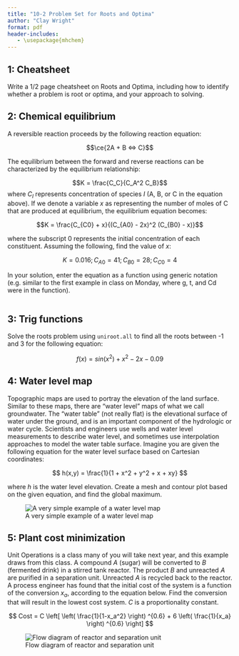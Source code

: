 ```yaml
---
title: "10-2 Problem Set for Roots and Optima"
author: "Clay Wright"
format: pdf
header-includes:
   - \usepackage{mhchem}
---
```


## 1: Cheatsheet 
Write a 1/2 page cheatsheet on Roots and Optima, including how to identify whether a problem is root or optima, and your approach to solving.

## 2: Chemical equilibrium

A reversible reaction proceeds by the following reaction equation:

$$\ce{2A + B <=> C}$$

The equilibrium between the forward and reverse reactions can be characterized by the equilibrium relationship:

$$K = \frac{C_C}{C_A^2 C_B}$$
where $C_I$ represents concentration of species $I$ (A, B, or C in the equation above). If we denote a variable $x$ as representing the number of moles of C that are produced at equilibrium, the equilibrium equation becomes:

$$K = \frac{C_{C0} + x}{(C_{A0} - 2x)^2 (C_{B0} - x)}$$

where the subscript $0$ represents the initial concentration of each constituent. Assuming the following, find the value of $x$:

$$K = 0.016; C_{A0} = 41; C_{B0} = 28; C_{C0} = 4$$
 
In your solution, enter the equation as a function using generic notation (e.g. similar to the first example in class on Monday, where g, t, and Cd were in the function).

```r

```


## 3: Trig functions

Solve the roots problem using `uniroot.all` to find all the roots between -1 and 3 for the following equation:

$$f(x) = sin(x^2) + x^2 - 2x - 0.09$$ 

## 4: Water level map 
Topographic maps are used to portray the elevation of the land surface. Similar to these maps, there are “water level” maps of what we call groundwater. The “water table” (not really flat) is the elevational surface of water under the ground, and is an important component of the hydrologic or water cycle. Scientists and engineers use wells and water level measurements to describe water level, and sometimes use interpolation approaches to model the water table surface. Imagine you are given the following equation for the water level surface based on Cartesian coordinates:

$$
h(x,y) = \frac{1}{1 + x^2 + y^2 + x + xy}
$$

where $h$ is the water level elevation. Create a mesh and contour plot based on the given equation, and find the global maximum.

![A very simple example of a water level map](figures/assignment_Fig1.png)

## 5: Plant cost minimization

Unit Operations is a class many of you will take next year, and this example draws from this class. A compound $A$ (sugar) will be converted to $B$ (fermented drink) in a stirred tank reactor. The product $B$ and unreacted $A$ are purified in a separation unit. Unreacted $A$ is recycled back to the reactor. A process engineer has found that the initial cost of the system is a function of the conversion $x_a$, according to the equation below. Find the conversion that will result in the lowest cost system. $C$ is a proportionality constant. 

$$
Cost = C \left[ \left( \frac{1}{1-x_a^2} \right) ^{0.6} +    
  6 \left( \frac{1}{x_a} \right) ^{0.6} \right]
$$

![Flow diagram of reactor and separation unit](figures/assignment_Fig2.png)

